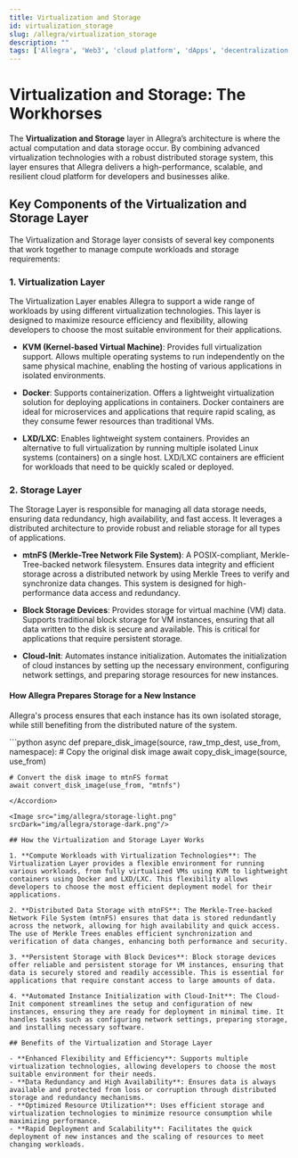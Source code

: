 ```yaml
---
title: Virtualization and Storage
id: virtualization_storage
slug: /allegra/virtualization_storage
description: ""
tags: ['Allegra', 'Web3', 'cloud platform', 'dApps', 'decentralization']
---
```



# Virtualization and Storage: The Workhorses

The **Virtualization and Storage** layer in Allegra’s architecture is where the actual computation and data storage occur. By combining advanced virtualization technologies with a robust distributed storage system, this layer ensures that Allegra delivers a high-performance, scalable, and resilient cloud platform for developers and businesses alike.

## Key Components of the Virtualization and Storage Layer

The Virtualization and Storage layer consists of several key components that work together to manage compute workloads and storage requirements:

### 1. **Virtualization Layer**

The Virtualization Layer enables Allegra to support a wide range of workloads by using different virtualization technologies. This layer is designed to maximize resource efficiency and flexibility, allowing developers to choose the most suitable environment for their applications.

- **KVM (Kernel-based Virtual Machine)**: Provides full virtualization support. Allows multiple operating systems to run independently on the same physical machine, enabling the hosting of various applications in isolated environments.

- **Docker**: Supports containerization. Offers a lightweight virtualization solution for deploying applications in containers. Docker containers are ideal for microservices and applications that require rapid scaling, as they consume fewer resources than traditional VMs.

- **LXD/LXC**: Enables lightweight system containers. Provides an alternative to full virtualization by running multiple isolated Linux systems (containers) on a single host. LXD/LXC containers are efficient for workloads that need to be quickly scaled or deployed.

### 2. **Storage Layer**

The Storage Layer is responsible for managing all data storage needs, ensuring data redundancy, high availability, and fast access. It leverages a distributed architecture to provide robust and reliable storage for all types of applications.

- **mtnFS (Merkle-Tree Network File System)**: A POSIX-compliant, Merkle-Tree-backed network filesystem. Ensures data integrity and efficient storage across a distributed network by using Merkle Trees to verify and synchronize data changes. This system is designed for high-performance data access and redundancy.

- **Block Storage Devices**: Provides storage for virtual machine (VM) data. Supports traditional block storage for VM instances, ensuring that all data written to the disk is secure and available. This is critical for applications that require persistent storage.

- **Cloud-Init**: Automates instance initialization. Automates the initialization of cloud instances by setting up the necessary environment, configuring network settings, and preparing storage resources for new instances.

#### How Allegra Prepares Storage for a New Instance

Allegra's process ensures that each instance has its own isolated storage, while still benefiting from the distributed nature of the system.

<Accordion title="How Allegra prepares storage for a new instance">
```python
async def prepare_disk_image(source, raw_tmp_dest, use_from, namespace):
    # Copy the original disk image
    await copy_disk_image(source, use_from)

    # Convert the disk image to mtnFS format
    await convert_disk_image(use_from, "mtnfs")
```
</Accordion>

<Image src="img/allegra/storage-light.png" srcDark="img/allegra/storage-dark.png"/>

## How the Virtualization and Storage Layer Works

1. **Compute Workloads with Virtualization Technologies**: The Virtualization Layer provides a flexible environment for running various workloads, from fully virtualized VMs using KVM to lightweight containers using Docker and LXD/LXC. This flexibility allows developers to choose the most efficient deployment model for their applications.

2. **Distributed Data Storage with mtnFS**: The Merkle-Tree-backed Network File System (mtnFS) ensures that data is stored redundantly across the network, allowing for high availability and quick access. The use of Merkle Trees enables efficient synchronization and verification of data changes, enhancing both performance and security.

3. **Persistent Storage with Block Devices**: Block storage devices offer reliable and persistent storage for VM instances, ensuring that data is securely stored and readily accessible. This is essential for applications that require constant access to large amounts of data.

4. **Automated Instance Initialization with Cloud-Init**: The Cloud-Init component streamlines the setup and configuration of new instances, ensuring they are ready for deployment in minimal time. It handles tasks such as configuring network settings, preparing storage, and installing necessary software.

## Benefits of the Virtualization and Storage Layer

- **Enhanced Flexibility and Efficiency**: Supports multiple virtualization technologies, allowing developers to choose the most suitable environment for their needs.
- **Data Redundancy and High Availability**: Ensures data is always available and protected from loss or corruption through distributed storage and redundancy mechanisms.
- **Optimized Resource Utilization**: Uses efficient storage and virtualization technologies to minimize resource consumption while maximizing performance.
- **Rapid Deployment and Scalability**: Facilitates the quick deployment of new instances and the scaling of resources to meet changing workloads.

